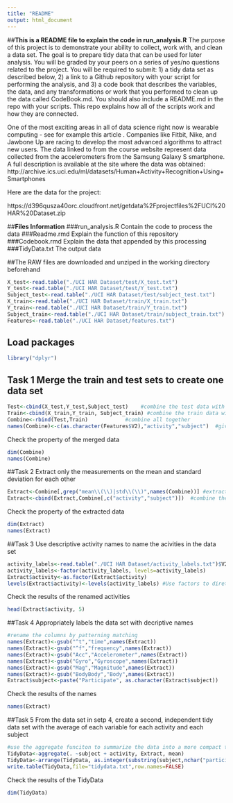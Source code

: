 ---
title: "README"
output: html_document
---
##**This is a README file to explain the code in run_analysis.R**
The purpose of this project is to demonstrate your ability to collect, work with, and clean a data set. The goal is to prepare tidy data that can be used for later analysis. You will be graded by your peers on a series of yes/no questions related to the project. You will be required to submit: 1) a tidy data set as described below, 2) a link to a Github repository with your script for performing the analysis, and 3) a code book that describes the variables, the data, and any transformations or work that you performed to clean up the data called CodeBook.md. You should also include a README.md in the repo with your scripts. This repo explains how all of the scripts work and how they are connected.

One of the most exciting areas in all of data science right now is wearable computing - see for example this article . Companies like Fitbit, Nike, and Jawbone Up are racing to develop the most advanced algorithms to attract new users. The data linked to from the course website represent data collected from the accelerometers from the Samsung Galaxy S smartphone. A full description is available at the site where the data was obtained:
http://archive.ics.uci.edu/ml/datasets/Human+Activity+Recognition+Using+Smartphones

Here are the data for the project:

https://d396qusza40orc.cloudfront.net/getdata%2Fprojectfiles%2FUCI%20HAR%20Dataset.zip

##**Files Information**
###run_analysis.R
Contain the code to process the data
###Readme.rmd
Explain the function of this repository
###Codebook.rmd
Explain the data that appended by this processing
###TidyData.txt
The output data


##The RAW files are downloaded and unziped in the working directory beforehand 

```{r}
X_test<-read.table("./UCI HAR Dataset/test/X_test.txt")
Y_test<-read.table("./UCI HAR Dataset/test/Y_test.txt")
Subject_test<-read.table("./UCI HAR Dataset/test/subject_test.txt")
X_train<-read.table("./UCI HAR Dataset/train/X_train.txt")
Y_train<-read.table("./UCI HAR Dataset/train/Y_train.txt")
Subject_train<-read.table("./UCI HAR Dataset/train/subject_train.txt")
Features<-read.table("./UCI HAR Dataset/features.txt")

```

## Load packages
```{r results="hide", warning=FALSE, message=FALSE}
library("dplyr")
```
## Task 1 Merge the train and test sets to create one data set


```{r merge}
Test<-cbind(X_test,Y_test,Subject_test)    #combine the test data with its subject/activity information
Train<-cbind(X_train,Y_train, Subject_train) #combine the train data with its subject/activity information
Combine<-rbind(Test,Train)            #combine all together
names(Combine)<-c(as.character(Features$V2),"activity","subject")  #give names to the test parameters
```
Check the property of the merged data
```{r,results="asis"}
dim(Combine)
names(Combine)
```

##Task 2 Extract only the measurements on the mean and standard deviation for each other

```{r}
Extract<-Combine[,grep("mean\\(\\)|std\\(\\)",names(Combine))] #extract required column
Extract<-cbind(Extract,Combine[,c("activity","subject")])  #combine them with activity and subject
```
Check the property of the extracted data
```{r,results="asis"}
dim(Extract)
names(Extract)
```

##Task 3 Use descriptive activity names to name the acivities in the data set

```{r}
activity_labels<-read.table("./UCI HAR Dataset/activity_labels.txt")$V2
activity_labels<-factor(activity_labels, levels=activity_labels)
Extract$activity<-as.factor(Extract$activity)
levels(Extract$activity)<-levels(activity_labels) #Use factors to diretly give the activity descriptive names

```
Check the results of the renamed activities
```{r,results="asis"}
head(Extract$activity, 5)
```
##Task 4 Appropriately labels the data set with decriptive names
```{r}
#rename the columns by patterning matching
names(Extract)<-gsub("^t","time",names(Extract))
names(Extract)<-gsub("^f","frequency",names(Extract))
names(Extract)<-gsub("Acc","Accelerometer",names(Extract))
names(Extract)<-gsub("Gyro","Gyroscope",names(Extract))
names(Extract)<-gsub("Mag","Magnitude",names(Extract))
names(Extract)<-gsub("BodyBody","Body",names(Extract))
Extract$subject<-paste("Participate", as.character(Extract$subject))
```
Check the results of the names
```{r,results="asis"}
names(Extract)
```

##Task 5 From the data set in setp 4, create a second, independent tidy data set with the average of each variable for each activity and each subject 
```{r}
#use the aggregate funciton to summarize the data into a more compact table
TidyData<-aggregate(. ~subject + activity, Extract, mean)
TidyData<-arrange(TidyData, as.integer(substring(subject,nchar("participate "))))
write.table(TidyData,file="tidydata.txt",row.names=FALSE)

```
Check the results of the TidyData
```{r,results="asis"}
dim(TidyData)
```


